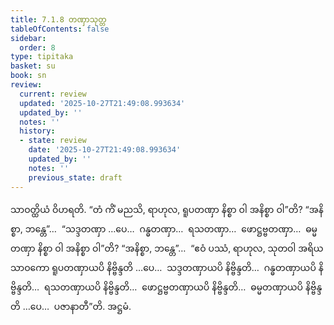 ```yaml
---
title: 7.1.8 တဏှာသုတ္တ
tableOfContents: false
sidebar:
  order: 8
type: tipitaka
basket: su
book: sn
review:
  current: review
  updated: '2025-10-27T21:49:08.993634'
  updated_by: ''
  notes: ''
  history:
  - state: review
    date: '2025-10-27T21:49:08.993634'
    updated_by: ''
    notes: ''
    previous_state: draft
---
```



<ReviewStatus review={frontmatter.review} showDetails={true} />

<HypothesisAnnotation frontmatter={frontmatter} />

<DynamicBreadcrumb />

<Division number="195" book="sn" e="ch" v="18" p="307">

<Paragraph number="1128" book="sn">
သာဝတ္ထိယံ ဝိဟရတိ. “တံ ကိံ မညသိ, ရာဟုလ, ရူပတဏှာ နိစ္စာ ဝါ အနိစ္စာ ဝါ”တိ? “အနိစ္စာ, ဘန္တေ”…  “သဒ္ဒတဏှာ …ပေ…  ဂန္ဓတဏှာ…  ရသတဏှာ…  ဖောဋ္ဌဗ္ဗတဏှာ…  ဓမ္မတဏှာ နိစ္စာ ဝါ အနိစ္စာ ဝါ”တိ? “အနိစ္စာ, ဘန္တေ”…  “ဧဝံ ပဿံ, ရာဟုလ, သုတဝါ အရိယသာဝကော ရူပတဏှာယပိ နိဗ္ဗိန္ဒတိ …ပေ…  သဒ္ဒတဏှာယပိ နိဗ္ဗိန္ဒတိ…  ဂန္ဓတဏှာယပိ နိဗ္ဗိန္ဒတိ…  ရသတဏှာယပိ နိဗ္ဗိန္ဒတိ…  ဖောဋ္ဌဗ္ဗတဏှာယပိ နိဗ္ဗိန္ဒတိ…  ဓမ္မတဏှာယပိ နိဗ္ဗိန္ဒတိ …ပေ…  ပဇာနာတီ”တိ.

</Paragraph>
</Division>

<Paragraph number="1129" type="center" book="sn">
အဋ္ဌမံ.
</Paragraph>